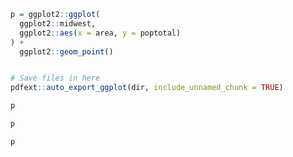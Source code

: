 

```r

p = ggplot2::ggplot(
  ggplot2::midwest,
  ggplot2::aes(x = area, y = poptotal)
) +
  ggplot2::geom_point()


# Save files in here
pdfext::auto_export_ggplot(dir, include_unnamed_chunk = TRUE)
```


```r
p
```

```r
p
```

```r
p
```


